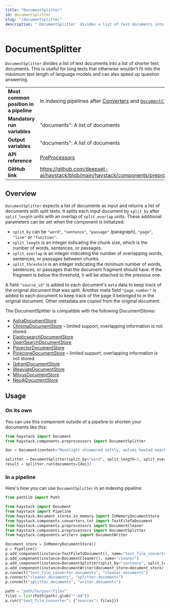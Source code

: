 ```yaml
---
title: "DocumentSplitter"
id: documentsplitter
slug: "/documentsplitter"
description: "`DocumentSplitter` divides a list of text documents into a list of shorter text documents. This is useful for long texts that otherwise wouldn't fit into the maximum text length of language models and can also speed up question answering."
---
```


# DocumentSplitter

`DocumentSplitter` divides a list of text documents into a list of shorter text documents. This is useful for long texts that otherwise wouldn't fit into the maximum text length of language models and can also speed up question answering.

|                                        |                                                                                                                                                      |
| :------------------------------------- | :--------------------------------------------------------------------------------------------------------------------------------------------------- |
| **Most common position in a pipeline** | In indexing pipelines after [Converters](../converters.mdx)  and [`DocumentCleaner`](documentcleaner.mdx) , before [Classifiers](../classifiers.mdx) |
| **Mandatory run variables**            | "documents": A list of documents                                                                                                                     |
| **Output variables**                   | "documents": A list of documents                                                                                                                     |
| **API reference**                      | [PreProcessors](/reference/preprocessors-api)                                                                                                               |
| **GitHub link**                        | https://github.com/deepset-ai/haystack/blob/main/haystack/components/preprocessors/document_splitter.py                                            |

## Overview

`DocumentSplitter` expects a list of documents as input and returns a list of documents with split texts. It splits each input document by `split_by` after `split_length` units with an overlap of `split_overlap` units. These additional parameters can be set when the component is initialized:

- `split_by` can be `"word"`, `"sentence"`, `"passage"` (paragraph), `"page"`, `"line"` or `"function"`.
- `split_length` is an integer indicating the chunk size, which is the number of words, sentences, or passages.
- `split_overlap` is an integer indicating the number of overlapping words, sentences, or passages between chunks.
- `split_threshold` is an integer indicating the minimum number of words, sentences, or passages that the document fragment should have. If the fragment is below the threshold, it will be attached to the previous one.

A field `"source_id"` is added to each document's `meta` data to keep track of the original document that was split. Another meta field `"page_number"` is added to each document to keep track of the page it belonged to in the original document. Other metadata are copied from the original document.

The DocumentSplitter is compatible with the following DocumentStores:

- [AstraDocumentStore](../../document-stores/astradocumentstore.mdx)
- [ChromaDocumentStore](../../document-stores/chromadocumentstore.mdx) – limited support, overlapping information is not stored.
- [ElasticsearchDocumentStore](../../document-stores/elasticsearch-document-store.mdx)
- [OpenSearchDocumentStore](../../document-stores/opensearch-document-store.mdx)
- [PgvectorDocumentStore](../../document-stores/pgvectordocumentstore.mdx)
- [PineconeDocumentStore](../../document-stores/pinecone-document-store.mdx) – limited support, overlapping information is not stored.
- [QdrantDocumentStore](../../document-stores/qdrant-document-store.mdx)
- [WeaviateDocumentStore](../../document-stores/weaviatedocumentstore.mdx)
- [MilvusDocumentStore](https://haystack.deepset.ai/integrations/milvus-document-store)
- [Neo4jDocumentStore](https://haystack.deepset.ai/integrations/neo4j-document-store)

## Usage

### On its own

You can use this component outside of a pipeline to shorten your documents like this:

```python
from haystack import Document
from haystack.components.preprocessors import DocumentSplitter

doc = Document(content="Moonlight shimmered softly, wolves howled nearby, night enveloped everything.")

splitter = DocumentSplitter(split_by="word", split_length=3, split_overlap=0)
result = splitter.run(documents=[doc])
```

### In a pipeline

Here's how you can use `DocumentSplitter` in an indexing pipeline:

```python
from pathlib import Path

from haystack import Document
from haystack import Pipeline
from haystack.document_stores.in_memory import InMemoryDocumentStore
from haystack.components.converters.txt import TextFileToDocument
from haystack.components.preprocessors import DocumentCleaner
from haystack.components.preprocessors import DocumentSplitter
from haystack.components.writers import DocumentWriter

document_store = InMemoryDocumentStore()
p = Pipeline()
p.add_component(instance=TextFileToDocument(), name="text_file_converter")
p.add_component(instance=DocumentCleaner(), name="cleaner")
p.add_component(instance=DocumentSplitter(split_by="sentence", split_length=1), name="splitter")
p.add_component(instance=DocumentWriter(document_store=document_store), name="writer")
p.connect("text_file_converter.documents", "cleaner.documents")
p.connect("cleaner.documents", "splitter.documents")
p.connect("splitter.documents", "writer.documents")

path = "path/to/your/files"
files = list(Path(path).glob("*.md"))
p.run({"text_file_converter": {"sources": files}})
```

